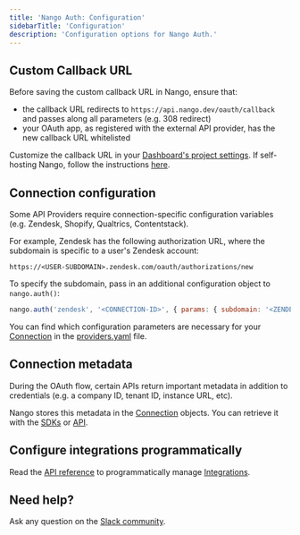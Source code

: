 ```yaml
---
title: 'Nango Auth: Configuration'
sidebarTitle: 'Configuration'
description: 'Configuration options for Nango Auth.'
---
```


## Custom Callback URL

<Warning>
Before saving the custom callback URL in Nango, ensure that:

-   the callback URL redirects to `https://api.nango.dev/oauth/callback` and passes along all parameters (e.g. 308 redirect)
-   your OAuth app, as registered with the external API provider, has the new callback URL whitelisted

</Warning>

Customize the callback URL in your [Dashboard's project settings](https://app.nango.dev/project-settings). If self-hosting Nango, follow the instructions [here](/self-host/instructions).

## Connection configuration

Some API Providers require connection-specific configuration variables (e.g. Zendesk, Shopify, Qualtrics, Contentstack).

For example, Zendesk has the following authorization URL, where the subdomain is specific to a user's Zendesk account:

```
https://<USER-SUBDOMAIN>.zendesk.com/oauth/authorizations/new
```

To specify the subdomain, pass in an additional configuration object to `nango.auth()`:

```javascript
nango.auth('zendesk', '<CONNECTION-ID>', { params: { subdomain: '<ZENDESK-SUBDOMAIN>' } });
```

You can find which configuration parameters are necessary for your [Connection](/core-concepts#connections) in the [providers.yaml](https://nango.dev/providers.yaml) file.

## Connection metadata

During the OAuth flow, certain APIs return important metadata in addition to credentials (e.g. a company ID, tenant ID, instance URL, etc).

Nango stores this metadata in the [Connection](/core-concepts#connections) objects. You can retrieve it with the [SDKs](/sdks) or [API](/api-reference).

## Configure integrations programmatically

Read the [API reference](/api-reference) to programmatically manage [Integrations](/core-concepts#integrations).

## Need help?

Ask any question on the [Slack community](https://nango.dev/slack).
